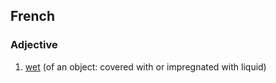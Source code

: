 ==French==

===Adjective===
{{infl|fr|adjective|g=m}}

# [[wet]] (of an object: covered with or impregnated with liquid)

{{tbot entry|French|wet|2007|November}}
